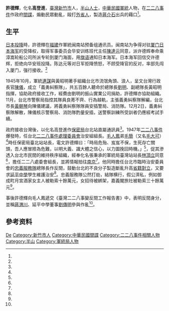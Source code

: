 '''許德輝'''{{BD|1907年|10月24日|？|}}，化名'''高登進'''，[[臺灣|臺灣]][[新竹市|新竹市]]人，[[半山人士|半山人士]]，[[中華民國|中華民國]][[軍統|軍統]]人物，在[[二二八事件|二二八事件]]作政府[[間諜|間諜]]，煽動民眾動亂，毆打[[外省人|外省人]]，製造[[蔣介石|蔣介石]]出兵的藉口<ref name="二二八事件檔案彙編"></ref>。

==生平==
[[日本投降|日本投降]]時，許德輝在[[福建|福建]]作軍統闽南站预备组通讯员。闽南站为争得对驻[[厦门|厦门]][[日本海军|日本海军]]的受降权，取得军事委员会华安训练班代主任[[陳達元|陳達元]]同意，派许德辉奉命乘漳嵩轮船公司所派专轮到厦门海面，用[[旗语|旗语]]通知日本海军。日本海军回信交许德辉，拒绝向华安班投降。陈达元等对日军拒降愤怒，不顾受降官的反对，率部先闯入厦门，强行接收。<ref name="特工秘聞：軍統活動紀實"></ref>

1945年10月，軍統[[連謀|連謀]]與黃昭明著手組織台北市流氓角頭、浪人，呈文台灣行政長官[[陳儀|陳儀]]，成立「義勇糾察隊」，共五百餘人聽命於總隊長[[劉傳明|劉明]]、副總隊長黃昭明指揮，協助政府接收工作，經費由劉明的振山實業公司捐助，許德輝亦協助組織。11月，台北市警察局指控其隊員良莠不齊、行為越軌，主張義勇糾察隊解編，台北市長[[黃朝琴|黃朝琴]]向陳儀建議，將義勇糾察隊隊員安插警局、消防隊。12月2日，義勇糾察隊解散，陳儀核示警察局、消防隊酌量安插，送警察訓練所受訓者仍應經考試手續。

政府接收台灣後，以化名高登進作[[國民政府軍事委員會調查統計局|保密局]]台北站直屬通訊員<ref name="止痛療傷：白崇禧將軍與二二八"></ref>。1947年[[二二八事件|二二八事件]]爆發時，任台北[[二二八事件處理委員會列表|二二八事件處理委員會]]治安組組長。[[毛人鳳|毛人鳳]]弟[[毛簡|毛簡]]（又名[[毛大可|毛大可]]）<ref name="特工秘聞：軍統活動紀實"></ref>時任保密局臺北站站長，電文許德輝曰：「時局危殆、岌岌不保，生死存亡關頭，吾人應冒險為危難，以明大義、識大體之信心，以力圖挽回時機。」<ref name="台灣史料研究"/>，促其滲透入台北市民間的維持秩序組織，經奉化名張秉承的軍統局臺灣站站長[[林頂立|林頂立]]同意<ref name="二二八事件檔案彙編"/>，擔任二二八處委會組長，並將情報拍往[[南京|南京]]<ref name="止痛療傷：白崇禧將軍與二二八"></ref>。他同時擔任台北市臨時治安委員會的[[忠義服務隊|忠義服務隊]]總隊長作反間，鼓動台北的不良分子製造斷亂升高[[臺灣省籍情結|省籍對立]]，又要求[[延平中學|延平中學]]學生維護治安<ref name="中華民國褒揚令集"></ref>。忠義服務隊公然打劫，結隊横行，假公濟私，例如御成町月宮酒家女主人被勒索十餘萬元，女招待被綁架，嘉義閣旅社被勒索三十餘萬元<ref name="二二八事件資料集"/>。

事後許德輝向毛人鳳遞交《臺灣二二八事變反間工作報告書》中，表明反間身分，並稱[[蔣渭川|蔣渭川]]、延平中學董事[[劉傳明|劉傳明]]參與作亂<ref name="中華民國褒揚令集"></ref>。

== 參考资料 ==
{{reflist|2|refs=

<ref name="特工秘聞：軍統活動紀實">{{cite book |author=陈楚君|title=《特工秘聞：軍統活動紀實》|date=2001-10-01|publisher=中国文史出版社|location=中國|language=zh-cn|isbn=9787503401916}}</ref>

<ref name="台灣史料研究">{{cite book |author=|title=《台灣史料研究：吳三連台灣史料基金會會刊》|volume=第 27-28 卷|date=2006|publisher=吳三連台灣史料基金會|location=臺灣|language=zh-tw|isbn=}}</ref>

<ref name="止痛療傷：白崇禧將軍與二二八">{{cite book |author=[[白先勇|白先勇]]、廖彥博|title=《止痛療傷：白崇禧將軍與二二八》|date=2014-03-10|publisher=時報出版社|location=臺灣|language=zh-tw|isbn=9789571359137}}</ref>

<ref name="二二八事件檔案彙編">{{cite book |author=[[張炎憲|張炎憲]]|title=《二二八事件檔案彙編》|volume=第16卷|date=2014-11-01|publisher=國史館|location=臺灣|language=zh-tw|isbn=9789570188141}}</ref>

<ref name="二二八事件資料集">{{cite book |author=邓孔昭|title=《二二八事件資料集》|date=1991-02-28|publisher=稻鄉出版社|location=臺灣|language=zh-tw|isbn=9789579405294 }}</ref>

<ref name="中華民國褒揚令集">{{cite book |author=|title=《中華民國褒揚令集續編》|volume=第十一輯|date=1991|publisher=國史館|location=臺灣|language=zh-tw|isbn=}}</ref>

}}

{{Authority control}}
{{DEFAULTSORT:Xu许}}
[[Category:许姓|De]]
[[Category:新竹市人|Category:新竹市人]]
[[Category:中華民國間諜|Category:中華民國間諜]]
[[Category:二二八事件相關人物|Category:二二八事件相關人物]]
[[Category:半山|Category:半山]]
[[Category:軍統局人物|Category:軍統局人物]]